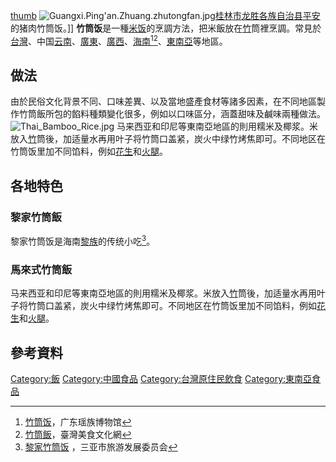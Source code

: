 {{Refimprove|time=2013-06-21T07:31:37+00:00 }}
{{expand|time=2011-02-05T03:40:51+00:00}}
[[file:雲仙樂園竹筒飯_20080414.jpg|thumb]]
[[File:Guangxi.Ping'an.Zhuang.zhutongfan.jpg|thumb]][[桂林市|桂林市]][[龙胜各族自治县|龙胜各族自治县]][[平安|平安]]的猪肉竹筒饭。]]
'''竹筒饭'''是一種[[米饭|米饭]]的烹調方法，把米飯放在[[竹|竹]]筒裡烹調。常見於[[台灣|台灣]]、中国[[云南|云南]]、[[廣東|廣東]]、[[廣西|廣西]]、[[海南|海南]]<ref>[http://www.gdyzbwg.cn/bwg/dcyzyzys/lz14477G7F773G2JG2BCJ9BC427.htm 竹筒饭]，广东瑶族博物馆</ref><ref>[http://taiwanfoodculture.net/ct.asp?xItem=48057&ctNode=2658&mp=1501 竹筒飯]{{dead link|date=2018年4月 |bot=InternetArchiveBot |fix-attempted=yes }}，臺灣美食文化網</ref>、[[東南亞|東南亞]]等地區。

== 做法 ==

由於民俗文化背景不同、口味差異、以及當地盛產食材等諸多因素，在不同地區製作竹筒飯所包的餡料種類變化很多，例如以口味區分，涵蓋甜味及鹹味兩種做法。
[[File:Thai_Bamboo_Rice.jpg|thumb]]
马来西亚和印尼等東南亞地區的則用糯米及椰浆。米放入[[竹|竹]]筒後，加适量水再用叶子将竹筒口盖紧，炭火中绿竹烤焦即可。不同地区在竹筒饭里加不同馅料，例如[[花生|花生]]和[[火腿|火腿]]。
==各地特色==
===黎家竹筒飯===
黎家竹筒饭是海南[[黎族|黎族]]的传统小吃<ref>[http://www.sanyatour.com/experience.php?op=experience_con&datatype=&datatypeid=&datatid=181&dataid=607 黎家竹筒饭] {{webarchive|url=https://web.archive.org/web/20150401155201/http://www.sanyatour.com/experience.php?op=experience_con&datatype=&datatypeid=&datatid=181&dataid=607 |date=2015-04-01 }}，三亚市旅游发展委员会</ref>。
===馬來式竹筒飯===
{{main|馬來式竹筒飯}}
马来西亚和印尼等東南亞地區的則用糯米及椰浆。米放入[[竹|竹]]筒後，加适量水再用叶子将竹筒口盖紧，炭火中绿竹烤焦即可。不同地区在竹筒饭里加不同馅料，例如[[花生|花生]]和[[火腿|火腿]]。
== 參考資料 ==
{{Reflist}}

[[Category:飯|Category:飯]]
[[Category:中國食品|Category:中國食品]]
[[Category:台灣原住民飲食|Category:台灣原住民飲食]]
[[Category:東南亞食品|Category:東南亞食品]]